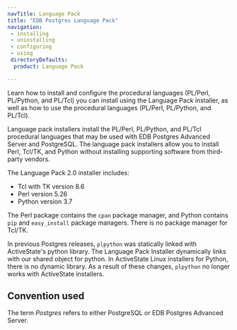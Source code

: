 ```yaml
---
navTitle: Language Pack
title: "EDB Postgres Language Pack"
navigation:
 - installing
 - uninstalling
 - configuring
 - using
 directoryDefaults:
  product: Language Pack

---
```


Learn how to install and configure the procedural languages (PL/Perl, PL/Python, and PL/Tcl) you can install using the Language Pack installer, as well as how to use the procedural languages (PL/Perl, PL/Python, and PL/Tcl).

Language pack installers install the PL/Perl, PL/Python, and PL/Tcl procedural languages that may be used with EDB Postgres Advanced Server and PostgreSQL. The language pack installers allow you to install Perl, Tcl/TK, and Python without installing supporting software from third-party vendors.

The Language Pack 2.0 installer includes:

-   Tcl with TK version 8.6
-   Perl version 5.26
-   Python version 3.7

The Perl package contains the `cpan` package manager, and Python contains `pip` and `easy_install` package managers. There is no package manager for Tcl/TK.

In previous Postgres releases, `plpython` was statically linked with ActiveState's python library. The Language Pack Installer dynamically links with our shared object for python. In ActiveState Linux installers for Python, there is no dynamic library. As a result of these changes, `plpython` no longer works with ActiveState installers.

## Convention used

The term *Postgres* refers to either PostgreSQL or EDB Postgres Advanced Server.

